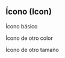 <!--
SDCIC 1.0
Guía de estilo
Icon (Ícono)
-->


<Meta title="Átomos/Ícono" component={Icon} />

## Ícono (Icon)

<Description of={Icon} />

<ArgsTable of={Icon} />

Ícono básico

<Story name="Base">
  <Icon name="cloud-data"/>
</Story>

Ícono de otro color

<Story name="Cambiar color">
  <Icon name="cloud-data" color="grey"/>
</Story>

Ícono de otro tamaño

<Story name="Cambiar tamaño">
  <Icon name="cloud-data" size="64px"/>
</Story>
